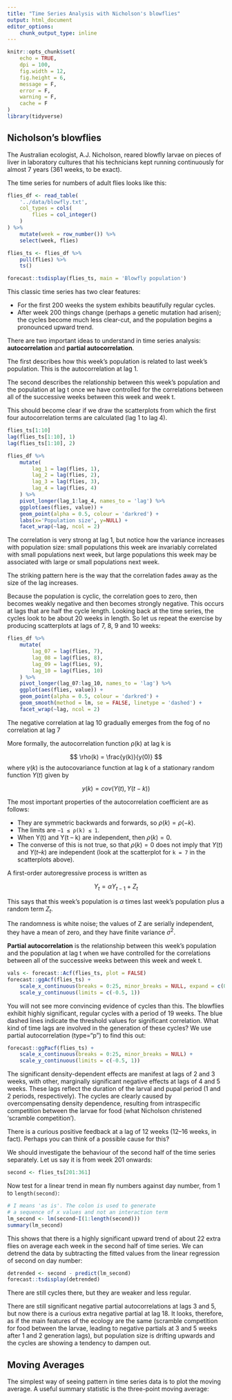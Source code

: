 ```yaml
---
title: "Time Series Analysis with Nicholson's blowflies"
output: html_document
editor_options: 
    chunk_output_type: inline
---
```


```r
knitr::opts_chunk$set(
    echo = TRUE,
    dpi = 100,
    fig.width = 12,
    fig.height = 6,
    message = F,
    error = F,
    warning = F,
    cache = F
)
library(tidyverse)
```

## Nicholson's blowflies


The Australian ecologist, A.J. Nicholson, reared blowfly larvae on pieces of liver in laboratory cultures that his technicians kept running continuously for almost 7 years (361 weeks, to be exact).

The time series for numbers of adult flies looks like this:


```r
flies_df <- read_table(
    '../data/blowfly.txt',
    col_types = cols(
        flies = col_integer()
    )
) %>% 
    mutate(week = row_number()) %>% 
    select(week, flies)

flies_ts <- flies_df %>% 
    pull(flies) %>% 
    ts()
```


```r
forecast::tsdisplay(flies_ts, main = 'Blowfly population')
```


This classic time series has two clear features:

- For the first 200 weeks the system exhibits beautifully regular cycles.
- After week 200 things change (perhaps a genetic mutation had arisen); the cycles become much less clear-cut, and the population begins a pronounced upward trend.


There are two important ideas to understand in time series analysis: __autocorrelation__ and __partial autocorrelation__.

The first describes how this week's population is related to last week's population. This is the autocorrelation at lag 1.

The second describes the relationship between this week's population and the population at lag t once we have controlled for the correlations between all of the successive weeks between this week and week t.

This should become clear if we draw the scatterplots from which the first four autocorrelation terms are calculated (lag 1 to lag 4).


```r
flies_ts[1:10]
lag(flies_ts[1:10], 1)
lag(flies_ts[1:10], 2)
```



```r
flies_df %>% 
    mutate(
        lag_1 = lag(flies, 1),
        lag_2 = lag(flies, 2),
        lag_3 = lag(flies, 3),
        lag_4 = lag(flies, 4)
    ) %>% 
    pivot_longer(lag_1:lag_4, names_to = 'lag') %>% 
    ggplot(aes(flies, value)) +
    geom_point(alpha = 0.5, colour = 'darkred') +
    labs(x='Population size', y=NULL) +
    facet_wrap(~lag, ncol = 2)
```

The correlation is very strong at lag 1, but notice how the variance increases with population size: small populations this week are invariably correlated with small populations next week, but large populations this week may be associated with large or small populations next week.

The striking pattern here is the way that the correlation fades away as the size of the lag increases.

Because the population is cyclic, the correlation goes to zero, then becomes weakly negative and then becomes strongly negative. This occurs at lags that are half the cycle length. Looking back at the time series, the cycles look to be about 20 weeks in length. So let us repeat the exercise by producing scatterplots at lags of 7, 8, 9 and 10 weeks:


```r
flies_df %>% 
    mutate(
        lag_07 = lag(flies, 7),
        lag_08 = lag(flies, 8),
        lag_09 = lag(flies, 9),
        lag_10 = lag(flies, 10)
    ) %>% 
    pivot_longer(lag_07:lag_10, names_to = 'lag') %>% 
    ggplot(aes(flies, value)) +
    geom_point(alpha = 0.5, colour = 'darkred') +
    geom_smooth(method = lm, se = FALSE, linetype = 'dashed') +
    facet_wrap(~lag, ncol = 2)
```

The negative correlation at lag 10 gradually emerges from the fog of no correlation at lag 7

More formally, the autocorrelation function ρ(k) at lag k is

$$
\rho(k) = \frac{y(k)}{y(0)}
$$
where $γ(k)$ is the autocovariance function at lag k of a stationary random function ${Y(t)}$ given by


$$
y(k) = cov(Y(t), Y(t-k))
$$

The most important properties of the autocorrelation coefficient are as follows:

- They are symmetric backwards and forwards, so $\rho(k) = \rho(−k)$.
- The limits are `−1 ≤ ρ(k) ≤ 1`.
- When Y(t) and Y(t – k) are independent, then $\rho(k) = 0$.
- The converse of this is not true, so that $\rho(k) = 0$ does not imply that $Y(t)$ and $Y(t – k)$ are independent (look at the scatterplot for `k = 7` in the scatterplots above).

A first-order autoregressive process is written as

$$
Y_t = \alpha Y_{t-1} + Z_t
$$


This says that this week’s population is $\alpha$ times last week’s population plus a random term $Z_t$.

The randomness is white noise; the values of Z are serially independent, they have a mean of zero, and they have finite variance $\sigma^2$.


__Partial autocorrelation__ is the relationship between this week’s population and the population at lag t when we have controlled for the correlations between all of the successive weeks between this week and week t.



```r
vals <- forecast::Acf(flies_ts, plot = FALSE)
forecast::ggAcf(flies_ts) +
    scale_x_continuous(breaks = 0:25, minor_breaks = NULL, expand = c(0.05, 0.05)) +
    scale_y_continuous(limits = c(-0.5, 1))
```

You will not see more convincing evidence of cycles than this. The blowflies exhibit highly significant, regular cycles with a period of 19 weeks. The blue dashed lines indicate the threshold values for significant correlation. What kind of time lags are involved in the generation of these cycles? We use partial autocorrelation (type="p") to find this out:

```r
forecast::ggPacf(flies_ts) +
    scale_x_continuous(breaks = 0:25, minor_breaks = NULL) +
    scale_y_continuous(limits = c(-0.5, 1))
```

The significant density-dependent effects are manifest at lags of 2 and 3 weeks, with other, marginally significant negative effects at lags of 4 and 5 weeks. These lags reflect the duration of the larval and pupal period (1 and 2 periods, respectively). The cycles are clearly caused by overcompensating density dependence, resulting from intraspecific competition between the larvae for food (what Nicholson christened ‘scramble competition’).

There is a curious positive feedback at a lag of 12 weeks (12–16 weeks, in fact). Perhaps you can think of a possible cause for this?

We should investigate the behaviour of the second half of the time series separately. Let us say it is from week 201 onwards:


```r
second <- flies_ts[201:361]
```

Now test for a linear trend in mean fly numbers against day number, from 1 to `length(second)`:


```r
# I means 'as is'. The colon is used to generate
# a sequence of x values and not an interaction term
lm_second <- lm(second~I(1:length(second)))
summary(lm_second)
```

This shows that there is a highly significant upward trend of about 22 extra flies on average each week in the second half of time series. We can detrend the data by subtracting the fitted values from the linear regression of second on day number:


```r
detrended <- second - predict(lm_second)
forecast::tsdisplay(detrended)
```

There are still cycles there, but they are weaker and less regular.

There are still significant negative partial autocorrelations at lags 3 and 5, but now there is a curious extra negative partial at lag 18. It looks, therefore, as if the main features of the ecology are the same (scramble competition for food between the larvae, leading to negative partials at 3 and 5 weeks after 1 and 2 generation lags), but population size is drifting upwards and the cycles are showing a tendency to dampen out.

## Moving Averages

The simplest way of seeing pattern in time series data is to plot the moving average. A useful summary statistic is the three-point moving average: